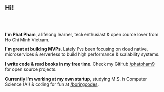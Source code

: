 <h2 style="margin-bottom: 4rem;">Hi!</h2>

**I'm Phat Pham**, a lifelong learner, tech enthusiast & open source lover from Ho Chi Minh Vietnam.

**I'm great at building MVPs**. Lately I've been focusing on cloud native, microservices & serverless to build high performance & scalability systems.

**I write code & read books in my free time**. Check my GitHub [/phatpham9](https://github.com/phatpham9) for open source projects.

**Currently I'm working at my own startup**, studying M.S. in Computer Science (AI) & coding for fun at [/boringcodes](https://github.com/boringcodes).
